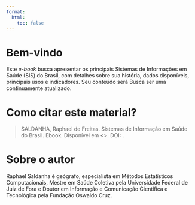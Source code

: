```yaml
---
format:
  html:
    toc: false
---
```


# Bem-vindo {.unnumbered}

Este *e-book* busca apresentar os principais Sistemas de Informações em Saúde (SIS) do Brasil, com detalhes sobre sua história, dados disponíveis, principais usos e indicadores. Seu conteúdo será Busca ser uma continuamente atualizado.

# Como citar este material?

> SALDANHA, Raphael de Freitas. Sistemas de Informação em Saúde do Brasil. Ebook. Disponível em <>. DOI: .

# Sobre o autor

Raphael Saldanha é geógrafo, especialista em Métodos Estatísticos Computacionais, Mestre em Saúde Coletiva pela Universidade Federal de Juiz de Fora e Doutor em Informação e Comunicação Científica e Tecnológica pela Fundação Oswaldo Cruz.
